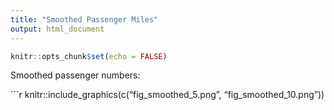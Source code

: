 ```yaml
---
title: "Smoothed Passenger Miles"
output: html_document
---
```


```r
knitr::opts_chunk$set(echo = FALSE)
```

Smoothed passenger numbers:

```r
knitr::include_graphics(c("fig_smoothed_5.png", "fig_smoothed_10.png"))


